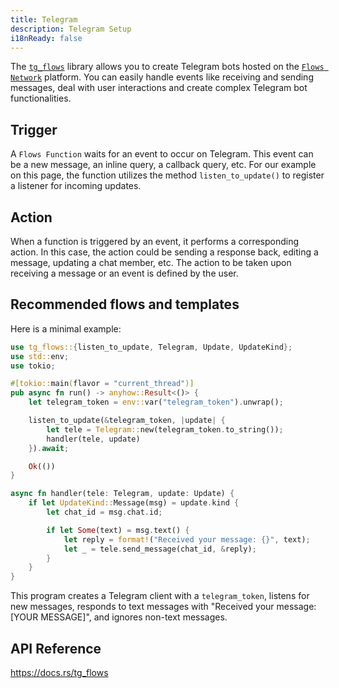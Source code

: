 ```yaml
---
title: Telegram
description: Telegram Setup
i18nReady: false
---
```


The [`tg_flows`](https://docs.rs/tg_flows) library allows you to create Telegram bots hosted on the [`Flows Network`](https://flows.network/) platform. You can easily handle events like receiving and sending messages, deal with user interactions and create complex Telegram bot functionalities.


## Trigger

A `Flows Function` waits for an event to occur on Telegram. This event can be a new message, an inline query, a callback query, etc. For our example on this page, the function utilizes the method `listen_to_update()` to register a listener for incoming updates.


## Action

When a function is triggered by an event, it performs a corresponding action. In this case, the action could be sending a response back, editing a message, updating a chat member, etc. The action to be taken upon receiving a message or an event is defined by the user.


## Recommended flows and templates

Here is a minimal example:


```rust
use tg_flows::{listen_to_update, Telegram, Update, UpdateKind};
use std::env;
use tokio;

#[tokio::main(flavor = "current_thread")]
pub async fn run() -> anyhow::Result<()> {
    let telegram_token = env::var("telegram_token").unwrap();

    listen_to_update(&telegram_token, |update| {
        let tele = Telegram::new(telegram_token.to_string());
        handler(tele, update)
    }).await;

    Ok(())
}

async fn handler(tele: Telegram, update: Update) {
    if let UpdateKind::Message(msg) = update.kind {
        let chat_id = msg.chat.id;

        if let Some(text) = msg.text() {
            let reply = format!("Received your message: {}", text);
            let _ = tele.send_message(chat_id, &reply);
        }
    }
}
```

This program creates a Telegram client with a `telegram_token`, listens for new messages, responds to text messages with "Received your message: [YOUR MESSAGE]", and ignores non-text messages.

## API Reference

https://docs.rs/tg_flows

